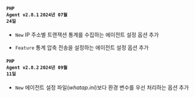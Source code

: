 #### <code class='changelog-service'>PHP Agent v2.8.1</code> <code class='changelog-date'>2024년 07월 24일</code>

- <code class="New">New</code> IP 주소별 트랜잭션 통계를 수집하는 에이전트 설정 옵션 추가

- <code class="Feature">Feature</code> 통계 압축 전송을 설정하는 에이전트 설정 옵션 추가

#### <code class='changelog-service'>PHP Agent v2.8.2</code> <code class='changelog-date'>2024년 09월 11일</code>

- <code class="New" type="1">New</code> 에이전트 설정 파일(<em>whatap.ini</em>)보다 환경 변수를 우선 처리하는 옵션 추가


